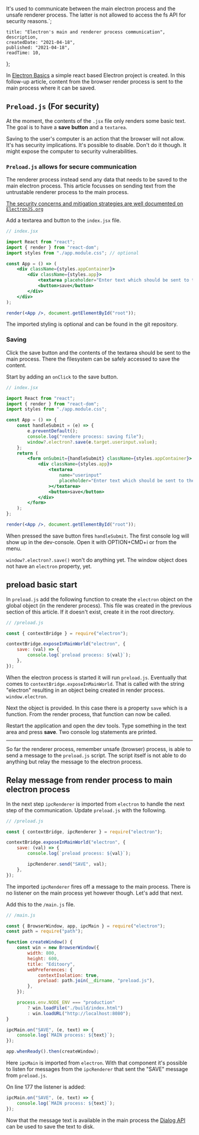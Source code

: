 It's used to communicate between the main electron process and the unsafe renderer process. The latter is not allowed to access the fs API for security reasons.`;

    title: "Electron's main and renderer process communication",
    description,
    createdDate: "2021-04-18",
    published: "2021-04-18",
    readTime: 10,
};


In [Electron Basics](https://blog.mytoori.com/blog/2021-04-11-electron-basics) a simple react based Electron project is created.
In this follow-up article, content from the browser render process is sent to the main process where it can be saved.

## `Preload.js` (For security)

At the moment, the contents of the `.jsx` file only renders some basic text.
The goal is to have a **save button** and a `textarea`.

Saving to the user's computer is an action that the browser will not allow.
It's has security implications.
It's possible to disable. Don't do it though.
It might expose the computer to security vulnerabilities.

### `Preload.js` allows for secure communication

The renderer process instead send any data that needs to be saved to the main electron process.
This article focusses on sending text from the untrustable renderer process to the main process.

<a href="https://www.electronjs.org/docs/tutorial/security" target="_blank">The security concerns and mitigation strategies are well documented on <code>ElectronJS.org</code></a>

Add a textarea and button to the `index.jsx` file.

```jsx
// index.jsx

import React from "react";
import { render } from "react-dom";
import styles from "./app.module.css"; // optional

const App = () => (
    <div className={styles.appContainer}>
        <div className={styles.app}>
            <textarea placeholder="Enter text which should be sent to the main process"></textarea>
            <button>save</button>
        </div>
    </div>
);

render(<App />, document.getElementById("root"));
```

The imported styling is optional and can be found in the git repository.

### Saving

Click the save button and the contents of the textarea should be sent to the main process.
There the filesystem can be safely accessed to save the content.

Start by adding an `onClick` to the save button.

```jsx
// index.jsx

import React from "react";
import { render } from "react-dom";
import styles from "./app.module.css";

const App = () => {
    const handleSubmit = (e) => {
        e.preventDefault();
        console.log("rendere process: saving file");
        window?.electron?.save(e.target.userinput.value);
    };
    return (
        <form onSubmit={handleSubmit} className={styles.appContainer}>
            <div className={styles.app}>
                <textarea
                    name="userinput"
                    placeholder="Enter text which should be sent to the main process"
                ></textarea>
                <button>save</button>
            </div>
        </form>
    );
};

render(<App />, document.getElementById("root"));
```

When pressed the save button fires `handleSubmit`.
The first console log will show up in the dev-console. Open it with OPTION+CMD+i or from the menu.

`window?.electron?.save()` won't do anything yet. The window object does not have an `electron` property, yet.

## preload basic start

In `preload.js` add the following function to create the `electron` object on the global object (in the renderer process).
This file was created in the previous section of this article. If it doesn't exist, create it in the root directory.

```js
// /preload.js

const { contextBridge } = require("electron");

contextBridge.exposeInMainWorld("electron", {
    save: (val) => {
        console.log(`preload process: ${val}`);
    },
});
```

When the electron process is started it will run `preload.js`.
Eventually that comes to `contextBridge.exposeInMainWorld`. That is called with the string "electron" resulting
in an object being created in render process. `window.electron`.

Next the object is provided. In this case there is a property `save` which is a function.
From the render process, that function can now be called.

Restart the application and open the dev tools.
Type something in the text area and press **save**.
Two console log statements are printed.

---

So far the renderer process, remember unsafe (browser) process, is able to send a message to the `preload.js` script.
The script itself is not able to do anything but relay the message to the electron process.

## Relay message from render process to main electron process

In the next step `ipcRenderer` is imported from `electron` to handle the next step of the communication.
Update `preload.js` with the following.

```js
// /preload.js

const { contextBridge, ipcRenderer } = require("electron");

contextBridge.exposeInMainWorld("electron", {
    save: (val) => {
        console.log(`preload process: ${val}`);

        ipcRenderer.send("SAVE", val);
    },
});
```

The imported `ipcRenderer` fires off a message to the main process.
There is no listener on the main process yet however though.
Let's add that next.

Add this to the `/main.js` file.

```js
// /main.js

const { BrowserWindow, app, ipcMain } = require("electron");
const path = require("path");

function createWindow() {
    const win = new BrowserWindow({
        width: 800,
        height: 600,
        title: "Editoory",
        webPreferences: {
            contextIsolation: true,
            preload: path.join(__dirname, "preload.js"),
        },
    });

    process.env.NODE_ENV === "production"
        ? win.loadFile("./build/index.html")
        : win.loadURL("http://localhost:8080");
}

ipcMain.on("SAVE", (e, text) => {
    console.log(`MAIN process: ${text}`);
});

app.whenReady().then(createWindow);
```

Here `ipcMain` is imported from `electron`.
With that component it's possible to listen for messages from the `ipcRenderer` that sent the "SAVE" message from `preload.js`.

On line 177 the listener is added:

```js
ipcMain.on("SAVE", (e, text) => {
    console.log(`MAIN process: ${text}`);
});
```

Now that the message text is available in the main process the <a href="https://www.electronjs.org/docs/api/dialog" target="_blank">Dialog API</a> can be used to save the text to disk.
